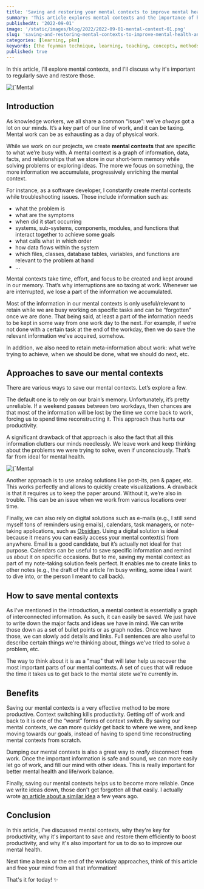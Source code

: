 ```yaml
---
title: 'Saving and restoring your mental contexts to improve mental health and productivity'
summary: 'This article explores mental contexts and the importance of handling those properly to improve mental health and productivity'
publishedAt: '2022-09-01'
image: '/static/images/blog/2022/2022-09-01-mental-context-01.png'
slug: 'saving-and-restoring-mental-contexts-to-improve-mental-health-and-productivity'
categories: [learning, pkm]
keywords: [the feynman technique, learning, teaching, concepts, methods, pkm, mental models, teaching]
published: true
---
```


In this article, I'll explore mental contexts, and I'll discuss why it's important to regularly save and restore those.

<BlogPostCenteredContent>
  <Image
    alt={`Mental contexts link different pieces of information together in short-term memory, making it possible for us to solve problems more efficiently`}
    src={`/static/images/blog/2022/2022-09-01-mental-contexts-02.png`}
    width={1024}
    height={1007}
    priority
  />
</BlogPostCenteredContent>

## Introduction
As knowledge workers, we all share a common “issue”: we’ve *always* got a lot on our minds. It’s a key part of our line of work, and it can be taxing. Mental work can be as exhausting as a day of physical work.

While we work on our projects, we create **mental contexts** that are specific to what we’re busy with. A mental context is a graph of information, data, facts, and relationships that we store in our short-term memory while solving problems or exploring ideas. The more we focus on something, the more information we accumulate, progressively enriching the mental context.

For instance, as a software developer, I constantly create mental contexts while troubleshooting issues. Those include information such as:

- what the problem is
- what are the symptoms
- when did it start occurring
- systems, sub-systems, components, modules, and functions that interact together to achieve some goals
- what calls what in which order
- how data flows within the system
- which files, classes, database tables, variables, and functions are relevant to the problem at hand
- …

Mental contexts take time, effort, and focus to be created and kept around in our memory. That’s why interruptions are so taxing at work. Whenever we are interrupted, we lose a part of the information we accumulated.

<BlogPostQuote quote="Fear is not the mind-killer, context switching is the mind-killer" by="Elon Musk"></BlogPostQuote>

Most of the information in our mental contexts is only useful/relevant to retain while we are busy working on specific tasks and can be “forgotten” once we are done. That being said, at least a part of the information needs to be kept in some way from one work day to the next. For example, if we’re not done with a certain task at the end of the workday, then we do save the relevant information we’ve acquired, somehow.

In addition, we also need to retain meta-information about work: what we’re trying to achieve, when we should be done, what we should do next, etc.

## Approaches to save our mental contexts
There are various ways to save our mental contexts. Let’s explore a few.

The default one is to rely on our brain’s memory. Unfortunately, it’s pretty unreliable. If a weekend passes between two workdays, then chances are that most of the information will be lost by the time we come back to work, forcing us to spend time reconstructing it. This approach thus hurts our productivity.

A significant drawback of that approach is also the fact that all this information clutters our minds needlessly. We leave work and keep thinking about the problems we were trying to solve, even if unconsciously. That’s far from ideal for mental health.

<BlogPostCenteredContent>
  <Image
    alt={`Mental contexts can be noisy if kept around when it's not necessary`}
    src={`/static/images/blog/2022/2022-09-01-mental-contexts-01.png`}
    width={1024}
    height={1005}
    priority
  />
</BlogPostCenteredContent>

Another approach is to use analog solutions like post-its, pen & paper, etc. This works perfectly and allows to quickly create visualizations. A drawback is that it requires us to keep the paper around. Without it, we’re also in trouble. This can be an issue when we work from various locations over time.

Finally, we can also rely on digital solutions such as e-mails (e.g., I still send myself tons of reminders using emails), calendars, task managers, or note-taking applications, such as [Obsidian](https://obsidian.md/). Using a digital solution is ideal because it means you can easily access your mental context(s) from anywhere. Email is a good candidate, but it’s actually not ideal for that purpose. Calendars can be useful to save specific information and remind us about it on specific occasions. But to me, saving my mental context as part of my note-taking solution feels perfect. It enables me to create links to other notes (e.g., the draft of the article I’m busy writing, some idea I want to dive into, or the person I meant to call back).

## How to save mental contexts
As I've mentioned in the introduction, a mental context is essentially a graph of interconnected information. As such, it can easily be saved. We just have to write down the major facts and ideas we have in mind. We can write those down as a set of bullet points or as graph nodes. Once we have those, we can slowly add details and links. Full sentences are also useful to describe certain things we're thinking about, things we've tried to solve a problem, etc.

The way to think about it is as a "map" that will later help us recover the most important parts of our mental contexts. A set of cues that will reduce the time it takes us to get back to the mental _state_ we're currently in.

## Benefits
Saving our mental contexts is a very effective method to be more productive. Context switching kills productivity. Getting off of work and back to it is one of the “worst” forms of context switch. By saving our mental contexts, we can more quickly get back to where we were, and keep moving towards our goals, instead of having to spend time reconstructing mental contexts from scratch.

Dumping our mental contexts is also a great way to _really_ disconnect from work. Once the important information is safe and sound, we can more easily let go of work, and fill our mind with other ideas. This is really important for better mental health and life/work balance.

Finally, saving our mental contexts helps us to become more reliable. Once we write ideas down, those don't get forgotten all that easily. I actually wrote [an article about a similar idea](https://dsebastien.net/blog/2020-06-09-do-you-ever-forget-things-at-work) a few years ago.

<BlogPostQuote quote="Words vanish, writing remains"></BlogPostQuote>

## Conclusion

In this article, I've discussed mental contexts, why they're key for productivity, why it's important to save and restore them efficiently to boost productivity, and why it's also important for us to do so to improve our mental health.

Next time a break or the end of the workday approaches, think of this article and free your mind from all that information!

That's it for today! ✨

<PKMSignature />
